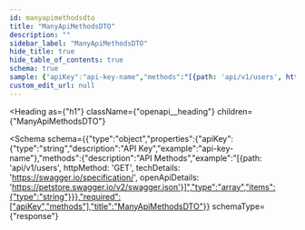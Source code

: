 ```yaml
---
id: manyapimethodsdto
title: "ManyApiMethodsDTO"
description: ""
sidebar_label: "ManyApiMethodsDTO"
hide_title: true
hide_table_of_contents: true
schema: true
sample: {"apiKey":"api-key-name","methods":"[{path: 'api/v1/users', httpMethod: 'GET', techDetails: 'https://swagger.io/specification/', openApiDetails: 'https://petstore.swagger.io/v2/swagger.json'}]"}
custom_edit_url: null
---
```



<Heading
  as={"h1"}
  className={"openapi__heading"}
  children={"ManyApiMethodsDTO"}
>
</Heading>





<Schema
  schema={{"type":"object","properties":{"apiKey":{"type":"string","description":"API Key","example":"api-key-name"},"methods":{"description":"API Methods","example":"[{path: 'api/v1/users', httpMethod: 'GET', techDetails: 'https://swagger.io/specification/', openApiDetails: 'https://petstore.swagger.io/v2/swagger.json'}]","type":"array","items":{"type":"string"}}},"required":["apiKey","methods"],"title":"ManyApiMethodsDTO"}}
  schemaType={"response"}
>
  
</Schema>
            